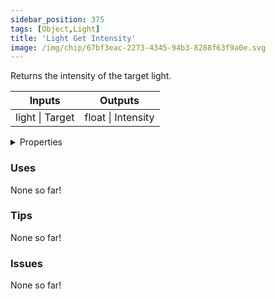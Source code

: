 ```yaml
---
sidebar_position: 375
tags: [Object,Light]
title: 'Light Get Intensity'
image: /img/chip/67bf3eac-2273-4345-94b3-8288f63f9a0e.svg
---
```


Returns the intensity of the target light.



<IChip uuid="67bf3eac-2273-4345-94b3-8288f63f9a0e"/>

<table><thead><tr><th>Inputs</th><th>Outputs</th></tr></thead><tbody><tr><td>light | Target</td><td>float | Intensity</td></tr></tbody></table>

<details>
  <summary>Properties</summary>
  <div>
    <div>
    <table>
      <tbody>
        <tr>
          <td>Is beta required?</td>
          <td>No</td>
        </tr>
        <tr>
          <td>Is chip a trolling risk?</td>
          <td>No</td>
        </tr>
        <tr>
          <td>Is chip a role assignment risk?</td>
          <td>No</td>
        </tr>
        <tr>
          <td>Chip UUID</td>
          <td>67bf3eac-2273-4345-94b3-8288f63f9a0e</td>
        </tr>
        <tr>
          <td>Room availability</td>
          <td>Available everywhere</td>
        </tr>
      </tbody>
    </table>
    </div>
  </div>
</details>

### Uses

None so far!

### Tips

None so far!

### Issues

None so far!
